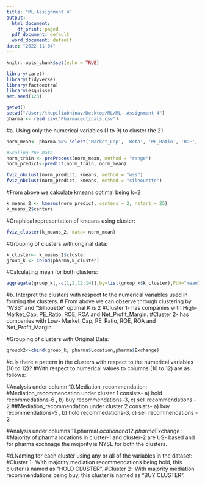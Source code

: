 ```yaml
---
title: "ML-Assignment 4"
output:
  html_document:
    df_print: paged
  pdf_document: default
  word_document: default
date: "2022-11-04"
---
```


```r
knitr::opts_chunk$set(echo = TRUE)
```

```r
library(caret)
library(tidyverse)
library(factoextra)
library(esquisse)
set.seed(123)
```


```r
getwd()
setwd("/Users/thupiliabhinav/Desktop/ML/ML- Assignment 4")
pharma <- read.csv("Pharmaceuticals.csv")

```
#a. Using only the numerical variables (1 to 9) to cluster the 21.
```r
norm_mean<- pharma %>% select('Market_Cap', 'Beta', 'PE_Ratio', 'ROE', 'ROA', 'Asset_Turnover', 'Leverage', 'Rev_Growth', 'Net_Profit_Margin')

#Scaling the Data.
norm_train <- preProcess(norm_mean, method = "range")
norm_predict<-predict(norm_train, norm_mean)
```

```r
fviz_nbclust(norm_predict, kmeans, method = "wss")
fviz_nbclust(norm_predict, kmeans, method = "silhouette")
```



#From above we calculate kmeans optimal being k=2 
```r
k_means_2 <- kmeans(norm_predict, centers = 2, nstart = 25)
k_means_2$centers
```

#Graphical representation of kmeans using cluster:
```r
fviz_cluster(k_means_2, data= norm_mean)
```

#Grouping of clusters with original data:
```r
k_cluster<- k_means_2$cluster
group_k <- cbind(pharma,k_cluster)
```

#Calculating mean for both clusters:
```r
aggregate(group_k[,-c(1,2,12:14)],by=list(group_k$k_cluster),FUN="mean")
```
#b. Interpret the clusters with respect to the numerical variables used in forming the clusters.
# From above we can observe through clustering by "WSS" and "Silhouette" optimal K is 2 
#Cluster 1- has companies with High-Market_Cap, PE_Ratio, ROE, ROA and Net_Profit_Margin.
#Cluster 2- has companies with Low- Market_Cap, PE_Ratio, ROE, ROA and Net_Profit_Margin.

#Grouping of clusters with Original Data:
```r
groupk2<-cbind(group_k, pharma$Location,pharma$Exchange)
```

#c.Is there a pattern in the clusters with respect to the numerical variables (10 to 12)?
#With respect to numerical values to columns (10 to 12) are as follows:

#Analysis under column 10.Mediation_recommendation:
#Mediation_recommendation under cluster 1 consists- a) hold recommedations-6 , b) buy recommendations-3, c) sell recommendations - 2
##Mediation_recommendation under cluster 2 consists- a) buy recommendations-5 , b) hold recommedations-3, c) sell recommendations - 2

#Analysis under columns 11.pharma$Location and 12.pharma$Exchange :
#Majority of pharma locations in cluster-1 and cluster-2 are US- based and for pharma exchnage the mojority is NYSE for both the clusters.

#d.Naming for each cluster using any or all of the variables in the dataset:
#Cluster 1- With majority mediation recommendations being hold, this cluster is named as "HOLD CLUSTER".
#Cluster 2- With majority mediation recommendations being buy, this cluster is named as "BUY CLUSTER".





